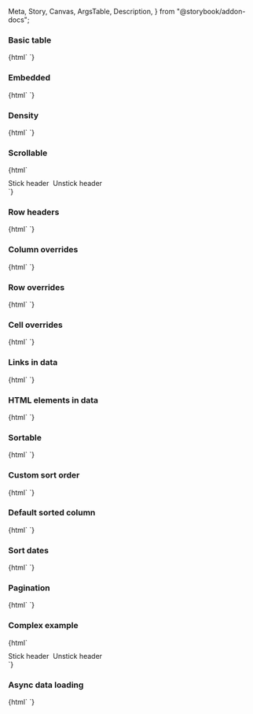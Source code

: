   Meta,
  Story,
  Canvas,
  ArgsTable,
  Description,
} from "@storybook/addon-docs";

<Meta title="Web Components/Data table" component="ic-unstable-data-table" />

<Description markdown={readme} />

### Basic table

<Canvas>
  <Story name="Basic table">
    {html` <script>
        dataTable = document.querySelector("ic-unstable-data-table");
        dataTable.columns = [
          {
            key: "firstName",
            title: "First name",
            dataType: "string",
          },
          {
            key: "lastName",
            title: "Last name",
            dataType: "string",
          },
          {
            key: "age",
            title: "Age",
            dataType: "number",
          },
          {
            key: "jobTitle",
            title: "Job title",
            dataType: "string",
          },
          {
            key: "address",
            title: "Address",
            dataType: "address",
          },
        ];
        dataTable.data = [
          {
            firstName: "Joe",
            lastName: "Bloggs",
            age: 30,
            jobTitle: "Developer",
            address: "1 Main Street, Town, County, Postcode",
          },
          {
            firstName: "Sarah",
            lastName: "Smith",
            age: 28,
            jobTitle: "Analyst",
            address: "2 Main Street, Town, Country, Postcode",
          },
          {
            firstName: "Mark",
            lastName: "Owens",
            age: 45,
            jobTitle: "Team Lead",
            address: "12 Key Street, Town, Country, Postcode",
          },
          {
            firstName: "Naomi",
            lastName: "Thomas",
            age: 32,
            jobTitle: "Developer",
            address: "8 Side Street, Town, Country, Postcode",
          },
          {
            firstName: "Luke",
            lastName: "Ashford",
            age: 18,
            jobTitle: "Junior Developer",
            address: "5 New Street, Town, Country, Postcode",
          },
        ];
      </script>
      <ic-unstable-data-table caption="basic table"></ic-unstable-data-table>`}
  </Story>
</Canvas>

### Embedded

<Canvas>
  <Story name="Embedded">
    {html` <script>
        dataTable = document.querySelector("ic-unstable-data-table");
        dataTable.columns = [
          {
            key: "firstName",
            title: "First name",
            dataType: "string",
          },
          {
            key: "lastName",
            title: "Last name",
            dataType: "string",
          },
          {
            key: "age",
            title: "Age",
            dataType: "number",
          },
          {
            key: "jobTitle",
            title: "Job title",
            dataType: "string",
          },
          {
            key: "address",
            title: "Address",
            dataType: "address",
          },
        ];
        dataTable.data = [
          {
            firstName: "Joe",
            lastName: "Bloggs",
            age: 30,
            jobTitle: "Developer",
            address: "1 Main Street, Town, County, Postcode",
          },
          {
            firstName: "Sarah",
            lastName: "Smith",
            age: 28,
            jobTitle: "Analyst",
            address: "2 Main Street, Town, Country, Postcode",
          },
          {
            firstName: "Mark",
            lastName: "Owens",
            age: 45,
            jobTitle: "Team Lead",
            address: "12 Key Street, Town, Country, Postcode",
          },
          {
            firstName: "Naomi",
            lastName: "Thomas",
            age: 32,
            jobTitle: "Developer",
            address: "8 Side Street, Town, Country, Postcode",
          },
          {
            firstName: "Luke",
            lastName: "Ashford",
            age: 18,
            jobTitle: "Junior Developer",
            address: "5 New Street, Town, Country, Postcode",
          },
        ];
      </script>
      <ic-unstable-data-table
        caption="embedded table"
        embedded="true"
      ></ic-unstable-data-table>`}
  </Story>
</Canvas>

### Density

<Canvas>
  <Story name="Density">
    {html` <script>
        dataTables = document.querySelectorAll("ic-unstable-data-table");
        dataTables.forEach((dataTable) => {
          dataTable.columns = [
            {
              key: "firstName",
              title: "First name",
              dataType: "string",
            },
            {
              key: "lastName",
              title: "Last name",
              dataType: "string",
            },
            {
              key: "age",
              title: "Age",
              dataType: "number",
            },
            {
              key: "jobTitle",
              title: "Job title",
              dataType: "string",
            },
            {
              key: "address",
              title: "Address",
              dataType: "address",
            },
          ];
          dataTable.data = [
            {
              firstName: "Joe",
              lastName: "Bloggs",
              age: 30,
              jobTitle: "Developer",
              address: "1 Main Street, Town, County, Postcode",
            },
            {
              firstName: "Sarah",
              lastName: "Smith",
              age: 28,
              jobTitle: "Analyst",
              address: "2 Main Street, Town, Country, Postcode",
            },
            {
              firstName: "Mark",
              lastName: "Owens",
              age: 45,
              jobTitle: "Team Lead",
              address: "12 Key Street, Town, Country, Postcode",
            },
            {
              firstName: "Naomi",
              lastName: "Thomas",
              age: 32,
              jobTitle: "Developer",
              address: "8 Side Street, Town, Country, Postcode",
            },
            {
              firstName: "Luke",
              lastName: "Ashford",
              age: 18,
              jobTitle: "Junior Developer",
              address: "5 New Street, Town, Country, Postcode",
            },
          ];
        });
      </script>
      <ic-unstable-data-table
        caption="Dense"
        density="dense"
      ></ic-unstable-data-table>
      <ic-unstable-data-table
        caption="Spacious"
        density="spacious"
      ></ic-unstable-data-table>`}
  </Story>
</Canvas>

### Scrollable

<Canvas>
  <Story name="Scrollable">
    {html` <script>
        dataTable = document.querySelector("ic-unstable-data-table");
        dataTable.columns = [
          {
            key: "employeeNumber",
            title: "Employee number",
            dataType: "number",
            columnAlignment: { horizontal: "left" },
          },
          {
            key: "name",
            title: "Name",
            dataType: "string",
          },
          {
            key: "age",
            title: "Age",
            dataType: "number",
          },
          {
            key: "jobTitle",
            title: "Job title",
            dataType: "string",
          },
          {
            key: "address",
            title: "Address",
            dataType: "address",
          },
        ];
        dataTable.data = [
          {
            employeeNumber: 1,
            name: "Joe Bloggs",
            age: 30,
            jobTitle: "Developer",
            address: "1 Main Street, Town, County, Postcode",
          },
          {
            employeeNumber: 2,
            name: "Sarah Jones",
            age: 28,
            jobTitle: "Developer",
            address: "2 Main Street, Town, Country, Postcode",
          },
          {
            employeeNumber: 3,
            name: "Mark Owens",
            age: 45,
            jobTitle: "Team Lead",
            address: "12 Key Street, Town, County, Postcode",
          },
          {
            employeeNumber: 4,
            name: "Naomi Thomas",
            age: 32,
            jobTitle: "Developer",
            address: "8 Side Street, Town, Country, Postcode",
          },
          {
            employeeNumber: 5,
            name: "Luke Ashford",
            age: 18,
            jobTitle: "Junior Developer",
            address: "5 New Street, Town, Country, Postcode",
          },
          {
            employeeNumber: 6,
            name: "Dave Smith",
            age: 33,
            jobTitle: "Analyst",
            address: "4 Extra Street, Town, County, Postcode",
          },
          {
            employeeNumber: 7,
            name: "Amy Fox",
            age: 27,
            jobTitle: "Analyst",
            address: "3 Main Street, Town, Country, Postcode",
          },
          {
            employeeNumber: 8,
            name: "Mary Cooper",
            age: 31,
            jobTitle: "Developer",
            address: "8 Main Street, Town, County, Postcode",
          },
          {
            employeeNumber: 9,
            name: "Alice Cole",
            age: 38,
            jobTitle: "Team Lead",
            address: "10 High Street, Town, Country, Postcode",
          },
          {
            employeeNumber: 10,
            name: "Ben Fields",
            age: 40,
            jobTitle: "Team Lead",
            address: "14 High Street, Town, Country, Postcode",
          },
          {
            employeeNumber: 11,
            name: "Pete Norton",
            age: 32,
            jobTitle: "Analyst",
            address: "6 Key Street, Town, County, Postcode",
          },
          {
            employeeNumber: 12,
            name: "Ashley Langford",
            age: 29,
            jobTitle: "Developer",
            address: "7 Long Street, Town, Country, Postcode",
          },
          {
            employeeNumber: 13,
            name: "Michael Hall",
            age: 35,
            jobTitle: "Team Lead",
            address: "5 Long Street, Town, County, Postcode",
          },
          {
            employeeNumber: 14,
            name: "David Frank",
            age: 28,
            jobTitle: "Developer",
            address: "3 Side Street, Town, Country, Postcode",
          },
          {
            employeeNumber: 15,
            name: "Mary Lincoln",
            age: 23,
            jobTitle: "Developer",
            address: "10 Main Street, Town, Country, Postcode",
          },
          {
            employeeNumber: 16,
            name: "Will Barns",
            age: 36,
            jobTitle: "Analyst",
            address: "1 New Street, Town, County, Postcode",
          },
          {
            employeeNumber: 17,
            name: "Elizabeth Long",
            age: 43,
            jobTitle: "Analyst",
            address: "9 Short Street, Town, Country, Postcode",
          },
          {
            employeeNumber: 18,
            name: "Keith Jones",
            age: 37,
            jobTitle: "Developer",
            address: "11 Main Street, Town, County, Postcode",
          },
          {
            employeeNumber: 19,
            name: "Olivia Brown",
            age: 19,
            jobTitle: "Trainee Analyst",
            address: "4 Side Street, Town, Country, Postcode",
          },
          {
            employeeNumber: 20,
            name: "Tim Green",
            age: 50,
            jobTitle: "Developer",
            address: "2 Long Street, Town, Country, Postcode",
          },
        ];
        function toggleStickyHeader(boolean) {
          dataTable.setAttribute("sticky-column-headers", boolean);
        }
      </script>
      <ic-unstable-data-table
        caption="scrollable table"
        embedded="true"
        style="height: 366px;"
      ></ic-unstable-data-table>
      <div style="display:flex;padding-top:10px;gap:8px;">
        <ic-button onclick="toggleStickyHeader(true)">Stick header</ic-button>
        <ic-button onclick="toggleStickyHeader(false)"
          >Unstick header</ic-button
        >
      </div>`}
  </Story>
</Canvas>

### Row headers

<Canvas>
  <Story name="Row headers">{html`<script>
      dataTable = document.querySelector("ic-unstable-data-table");
      dataTable.columns = [
        {
          key: "header",
          title: "Job type",
          dataType: "string",
        },
        {
          key: "firstName",
          title: "First name",
          dataType: "string",
        },
        {
          key: "lastName",
          title: "Last name",
          dataType: "string",
        },
        {
          key: "age",
          title: "Age",
          dataType: "number",
        },
        {
          key: "jobTitle",
          title: "Job title",
          dataType: "string",
        },
        {
          key: "address",
          title: "Address",
          dataType: "address",
        },
      ];
      dataTable.data = [
        {
          header: { title: "Employee" },
          firstName: "Joe",
          lastName: "Bloggs",
          age: 30,
          jobTitle: "Developer",
          address: "1 Main Street, Town, County, Postcode",
        },
        {
          header: { title: "Employee" },
          firstName: "Sarah",
          lastName: "Smith",
          age: 28,
          jobTitle: "Analyst",
          address: "2 Main Street, Town, Country, Postcode",
        },
        {
          header: { title: "Manager" },
          firstName: "Mark",
          lastName: "Owens",
          age: 45,
          jobTitle: "Team Lead",
          address: "12 Key Street, Town, Country, Postcode",
        },
        {
          header: { title: "Employee" },
          firstName: "Naomi",
          lastName: "Thomas",
          age: 32,
          jobTitle: "Developer",
          address: "8 Side Street, Town, Country, Postcode",
        },
        {
          header: { title: "Apprentice" },
          firstName: "Luke",
          lastName: "Ashford",
          age: 18,
          jobTitle: "Junior Developer",
          address: "5 New Street, Town, Country, Postcode",
        },
      ];
    </script>
    <ic-unstable-data-table
      caption="table with row headers"
    ></ic-unstable-data-table>`}</Story>
</Canvas>

### Column overrides

<Canvas>
  <Story name="Column overrides">
    {html` <script>
        dataTable = document.querySelector("ic-unstable-data-table");
        dataTable.columns = [
          {
            key: "firstName",
            title: "First name",
            dataType: "string",
          },
          {
            key: "lastName",
            title: "Last name",
            dataType: "string",
          },
          {
            key: "age",
            title: "Age",
            dataType: "number",
            columnAlignment: { horizontal: "center", vertical: "middle" },
          },
          {
            key: "jobTitle",
            title: "Job title",
            dataType: "string",
            emphasis: "high",
          },
          {
            key: "address",
            title: "Address",
            dataType: "address",
          },
        ];
        dataTable.data = [
          {
            firstName: "Joe",
            lastName: "Bloggs",
            age: 30,
            jobTitle: "Developer",
            address: "1 Main Street, Town, County, Postcode",
          },
          {
            firstName: "Sarah",
            lastName: "Smith",
            age: 28,
            jobTitle: "Analyst",
            address: "2 Main Street, Town, Country, Postcode",
          },
          {
            firstName: "Mark",
            lastName: "Owens",
            age: 45,
            jobTitle: "Team Lead",
            address: "12 Key Street, Town, Country, Postcode",
          },
          {
            firstName: "Naomi",
            lastName: "Thomas",
            age: 32,
            jobTitle: "Developer",
            address: "8 Side Street, Town, Country, Postcode",
          },
          {
            firstName: "Luke",
            lastName: "Ashford",
            age: 18,
            jobTitle: "Junior Developer",
            address: "5 New Street, Town, Country, Postcode",
          },
        ];
      </script>
      <ic-unstable-data-table
        caption="table with column overrides"
      ></ic-unstable-data-table>`}
  </Story>
</Canvas>

### Row overrides

<Canvas>
  <Story name="Row overrides">{html`<script>
      dataTable = document.querySelector("ic-unstable-data-table");
      dataTable.columns = [
        {
          key: "header",
          title: "Job type",
          dataType: "string",
        },
        {
          key: "firstName",
          title: "First name",
          dataType: "string",
        },
        {
          key: "lastName",
          title: "Last name",
          dataType: "string",
        },
        {
          key: "age",
          title: "Age",
          dataType: "number",
        },
        {
          key: "jobTitle",
          title: "Job title",
          dataType: "string",
        },
        {
          key: "address",
          title: "Address",
          dataType: "address",
        },
      ];
      dataTable.data = [
        {
          header: { title: "Employee" },
          firstName: "Joe",
          lastName: "Bloggs",
          age: 30,
          jobTitle: "Developer",
          address: "1 Main Street, Town, County, Postcode",
        },
        {
          header: { title: "Employee" },
          firstName: "Sarah",
          lastName: "Smith",
          age: 28,
          jobTitle: "Analyst",
          address: "2 Main Street, Town, Country, Postcode",
        },
        {
          header: {
            title: "Manager",
            rowAlignment: "middle",
            emphasis: "high",
          },
          firstName: "Mark",
          lastName: "Owens",
          age: 45,
          jobTitle: "Team Lead",
          address: "12 Key Street, Town, Country, Postcode",
        },
        {
          header: { title: "Employee" },
          firstName: "Naomi",
          lastName: "Thomas",
          age: 32,
          jobTitle: "Developer",
          address: "8 Side Street, Town, Country, Postcode",
        },
        {
          header: {
            title: "Apprentice",
            rowAlignment: "middle",
            emphasis: "low",
          },
          firstName: "Luke",
          lastName: "Ashford",
          age: 18,
          jobTitle: "Junior Developer",
          address: "5 New Street, Town, Country, Postcode",
        },
      ];
    </script>
    <ic-unstable-data-table
      caption="table with row overrides"
    ></ic-unstable-data-table>`}</Story>
</Canvas>

### Cell overrides

<Canvas>
  <Story name="Cell overrides">
    {html` <script>
        dataTable = document.querySelector("ic-unstable-data-table");
        dataTable.columns = [
          {
            key: "firstName",
            title: "First name",
            dataType: "string",
          },
          {
            key: "lastName",
            title: "Last name",
            dataType: "string",
          },
          {
            key: "age",
            title: "Age",
            dataType: "number",
          },
          {
            key: "jobTitle",
            title: "Job title",
            dataType: "string",
          },
          {
            key: "address",
            title: "Address",
            dataType: "address",
          },
        ];
        dataTable.data = [
          {
            firstName: {
              data: "Joe",
              cellAlignment: { horizontal: "center", vertical: "middle" },
              emphasis: "high",
            },
            lastName: "Bloggs",
            age: 30,
            jobTitle: "Developer",
            address: "1 Main Street, Town, County, Postcode",
          },
          {
            firstName: "Sarah",
            lastName: {
              data: "Smith",
              cellAlignment: { horizontal: "center", vertical: "middle" },
              emphasis: "high",
            },
            age: 28,
            jobTitle: "Analyst",
            address: "2 Main Street, Town, Country, Postcode",
          },
          {
            firstName: "Mark",
            lastName: "Owens",
            age: {
              data: 45,
              cellAlignment: { horizontal: "center", vertical: "middle" },
              emphasis: "high",
            },
            jobTitle: "Team Lead",
            address: "12 Key Street, Town, Country, Postcode",
          },
          {
            firstName: "Naomi",
            lastName: "Thomas",
            age: 32,
            jobTitle: {
              data: "Developer",
              cellAlignment: { horizontal: "center", vertical: "middle" },
              emphasis: "high",
            },
            address: "8 Side Street, Town, Country, Postcode",
          },
          {
            firstName: "Luke",
            lastName: "Ashford",
            age: 18,
            jobTitle: "Junior Developer",
            address: {
              data: "5 New Street, Town, Country, Postcode",
              cellAlignment: { horizontal: "center", vertical: "middle" },
              emphasis: "high",
            },
          },
        ];
      </script>
      <ic-unstable-data-table
        caption="table with cell overrides"
      ></ic-unstable-data-table>`}
  </Story>
</Canvas>

### Links in data

<Canvas>
  <Story name="Links in data">
    {html` <script>
        dataTable = document.querySelector("ic-unstable-data-table");
        dataTable.columns = [
          {
            key: "firstName",
            title: "First name",
            dataType: "string",
          },
          {
            key: "lastName",
            title: "Last name",
            dataType: "string",
          },
          {
            key: "age",
            title: "Age",
            dataType: "number",
          },
          {
            key: "jobTitle",
            title: "Job title",
            dataType: "string",
          },
          {
            key: "address",
            title: "Address",
            dataType: "address",
          },
        ];
        dataTable.data = [
          {
            firstName: "Joe",
            lastName: "Bloggs",
            age: 30,
            jobTitle: {
              data: "Developer",
              href: "https://en.wikipedia.org/wiki/Software_development#Software_developer",
            },
            address: "1 Main Street, Town, County, Postcode",
          },
          {
            firstName: "Sarah",
            lastName: "Smith",
            age: 28,
            jobTitle: {
              data: "Analyst",
              href: "https://en.wikipedia.org/wiki/Business_analyst",
            },
            address: "2 Main Street, Town, Country, Postcode",
          },
          {
            firstName: "Mark",
            lastName: "Owen",
            age: 45,
            jobTitle: {
              data: "Team Lead",
              href: "https://en.wikipedia.org/wiki/Management",
            },
            address: "12 Key Street, Town, Country, Postcode",
          },
          {
            firstName: "Naomi",
            lastName: "Thomas",
            age: 32,
            jobTitle: {
              data: "Developer",
              href: "https://en.wikipedia.org/wiki/Software_development#Software_developer",
            },
            address: "8 Side Street, Town, Country, Postcode",
          },
          {
            firstName: "Luke",
            lastName: "Ashford",
            age: 18,
            jobTitle: {
              data: "Developer",
              href: "https://en.wikipedia.org/wiki/Software_development#Software_developer",
            },
            address: "5 New Street, Town, Country, Postcode",
          },
        ];
      </script>
      <ic-unstable-data-table
        caption="table with links in data"
      ></ic-unstable-data-table>`}
  </Story>
</Canvas>

### HTML elements in data

<Canvas>
  <Story name="HTML elements in data">
    {html` <script>
        dataTable = document.querySelector("ic-unstable-data-table");
        dataTable.columns = [
          {
            key: "firstName",
            title: "First name",
            dataType: "string",
          },
          {
            key: "lastName",
            title: "Last name",
            dataType: "string",
          },
          {
            key: "age",
            title: "Age",
            dataType: "number",
          },
          {
            key: "jobTitle",
            title: "Job title",
            dataType: "string",
          },
          {
            key: "address",
            title: "Address",
            dataType: "address",
          },
          {
            key: "actions",
            title: "Actions",
            dataType: "element",
            columnAlignment: { horizontal: "center" },
          },
        ];
        dataTable.data = [
          {
            firstName: "Joe",
            lastName: "Bloggs",
            age: 30,
            jobTitle: "Developer",
            address: "1 Main Street, Town, County, Postcode",
            actions: \`<ic-button variant='destructive' onClick='this.closest("tr").remove()'>Delete</ic-button>\`,
          },
          {
            firstName: "Sarah",
            lastName: "Smith",
            age: 28,
            jobTitle: "Developer",
            address: "2 Main Street, Town, Country, Postcode",
            actions: \`<ic-button variant='destructive' onClick='this.closest("tr").remove()'>Delete</ic-button>\`,
          },
          {
            firstName: "Mark",
            lastName: "Owens",
            age: 45,
            jobTitle: "Team Lead",
            address: "12 Key Street, Town, Country, Postcode",
            actions: \`<ic-button variant='destructive' onClick='this.closest("tr").remove()'>Delete</ic-button>\`,
          },
          {
            firstName: "Naomit",
            lastName: "Thomas",
            age: 32,
            jobTitle: "Developer",
            address: "8 Side Street, Town, Country, Postcode",
            actions: \`<ic-button variant='destructive' onClick='this.closest("tr").remove()'>Delete</ic-button>\`,
          },
          {
            firstName: "Luke",
            lastName: "Ashford",
            age: 18,
            jobTitle: "Junior Developer",
            address: "5 New Street, Town, Country, Postcode",
            actions: \`<ic-button variant='destructive' onClick='this.closest("tr").remove()'>Delete</ic-button>\`,
          },
        ];
      </script>
      <ic-unstable-data-table
        caption="table with HTML elements in data"
      ></ic-unstable-data-table>`}
  </Story>
</Canvas>

### Sortable

<Canvas>
  <Story name="Sortable">
    {html` <script>
        dataTable = document.querySelector("ic-unstable-data-table");
        dataTable.columns = [
          {
            key: "firstName",
            title: "First name",
            dataType: "string",
          },
          {
            key: "lastName",
            title: "Last name",
            dataType: "string",
          },
          {
            key: "age",
            title: "Age",
            dataType: "number",
          },
          {
            key: "jobTitle",
            title: "Job title",
            dataType: "string",
          },
          {
            key: "address",
            title: "Address",
            dataType: "address",
          },
        ];
        dataTable.data = [
          {
            firstName: "Joe",
            lastName: "Bloggs",
            age: 30,
            jobTitle: "Developer",
            address: "1 Main Street, Town, County, Postcode",
          },
          {
            firstName: "Sarah",
            lastName: "Smith",
            age: 28,
            jobTitle: "Analyst",
            address: "2 Main Street, Town, Country, Postcode",
          },
          {
            firstName: "Mark",
            lastName: "Owens",
            age: 45,
            jobTitle: "Team Lead",
            address: "12 Key Street, Town, Country, Postcode",
          },
          {
            firstName: "Naomi",
            lastName: "Thomas",
            age: 32,
            jobTitle: "Developer",
            address: "8 Side Street, Town, Country, Postcode",
          },
          {
            firstName: "Luke",
            lastName: "Ashford",
            age: 18,
            jobTitle: "Junior Developer",
            address: "5 New Street, Town, Country, Postcode",
          },
        ];
      </script>
      <ic-unstable-data-table
        caption="sortable table"
        sortable="true"
      ></ic-unstable-data-table>`}
  </Story>
</Canvas>

### Custom sort order

<Canvas>
  <Story name="Custom sort order">
    {html` <script>
        dataTable = document.querySelector("ic-unstable-data-table");
        dataTable.columns = [
          {
            key: "firstName",
            title: "First name",
            dataType: "string",
          },
          {
            key: "lastName",
            title: "Last name",
            dataType: "string",
          },
          {
            key: "age",
            title: "Age",
            dataType: "number",
          },
          {
            key: "jobTitle",
            title: "Job title",
            dataType: "string",
          },
          {
            key: "address",
            title: "Address",
            dataType: "address",
          },
        ];
        dataTable.data = [
          {
            firstName: "Joe",
            lastName: "Bloggs",
            age: 30,
            jobTitle: "Developer",
            address: "1 Main Street, Town, County, Postcode",
          },
          {
            firstName: "Sarah",
            lastName: "Smith",
            age: 28,
            jobTitle: "Analyst",
            address: "2 Main Street, Town, Country, Postcode",
          },
          {
            firstName: "Mark",
            lastName: "Owens",
            age: 45,
            jobTitle: "Team Lead",
            address: "12 Key Street, Town, Country, Postcode",
          },
          {
            firstName: "Naomi",
            lastName: "Thomas",
            age: 32,
            jobTitle: "Developer",
            address: "8 Side Street, Town, Country, Postcode",
          },
          {
            firstName: "Luke",
            lastName: "Ashford",
            age: 18,
            jobTitle: "Junior Developer",
            address: "5 New Street, Town, Country, Postcode",
          },
        ];
        dataTable.sortOptions = {
          sortOrders: ["unsorted", "descending", "ascending"],
        };
      </script>
      <ic-unstable-data-table
        caption="sortable table with custom sort order"
        sortable="true"
      ></ic-unstable-data-table>`}
  </Story>
</Canvas>

### Default sorted column

<Canvas>
  <Story name="Default sorted column">
    {html` <script>
        dataTable = document.querySelector("ic-unstable-data-table");
        dataTable.columns = [
          {
            key: "firstName",
            title: "First name",
            dataType: "string",
          },
          {
            key: "lastName",
            title: "Last name",
            dataType: "string",
          },
          {
            key: "age",
            title: "Age",
            dataType: "number",
          },
          {
            key: "jobTitle",
            title: "Job title",
            dataType: "string",
          },
          {
            key: "address",
            title: "Address",
            dataType: "address",
          },
        ];
        dataTable.data = [
          {
            firstName: "Joe",
            lastName: "Bloggs",
            age: 30,
            jobTitle: "Developer",
            address: "1 Main Street, Town, County, Postcode",
          },
          {
            firstName: "Sarah",
            lastName: "Smith",
            age: 28,
            jobTitle: "Analyst",
            address: "2 Main Street, Town, Country, Postcode",
          },
          {
            firstName: "Mark",
            lastName: "Owens",
            age: 45,
            jobTitle: "Team Lead",
            address: "12 Key Street, Town, Country, Postcode",
          },
          {
            firstName: "Naomi",
            lastName: "Thomas",
            age: 32,
            jobTitle: "Developer",
            address: "8 Side Street, Town, Country, Postcode",
          },
          {
            firstName: "Luke",
            lastName: "Ashford",
            age: 18,
            jobTitle: "Junior Developer",
            address: "5 New Street, Town, Country, Postcode",
          },
        ];
        dataTable.sortOptions = {
          sortOrders: ["descending", "unsorted", "ascending"],
          defaultColumn: "age",
        };
      </script>
      <ic-unstable-data-table
        caption="sortable table with default sort"
        sortable="true"
      ></ic-unstable-data-table>`}
  </Story>
</Canvas>

### Sort dates

<Canvas>
  <Story name="Sort dates" parameters={{ loki: { skip: true } }}>
    {html` <script>
        dataTable = document.querySelector("ic-unstable-data-table");
        DATE = new Date("2004-03-27");
        DATE_STRING = new Date("2007-01-01").toLocaleDateString();
        dataTable.columns = [
          {
            key: "firstName",
            title: "First name",
            dataType: "string",
          },
          {
            key: "lastName",
            title: "Last name",
            dataType: "string",
          },
          {
            key: "age",
            title: "Age",
            dataType: "number",
          },
          {
            key: "jobTitle",
            title: "Job title",
            dataType: "string",
          },
          {
            key: "address",
            title: "Address",
            dataType: "address",
          },
          {
            key: "birthday",
            title: "Birthday",
            dataType: "date",
          },
        ];
        dataTable.data = [
          {
            firstName: "Joe",
            lastName: "Bloggs",
            age: 30,
            jobTitle: "Developer",
            address: "1 Main Street, Town, County, Postcode",
            birthday: "12-11-2000",
          },
          {
            firstName: "Sarah",
            lastName: "Smith",
            age: 28,
            jobTitle: "Analyst",
            address: "2 Main Street, Town, Country, Postcode",
            birthday: "12-11-2001",
          },
          {
            firstName: "Mark",
            lastName: "Owens",
            age: 45,
            jobTitle: "Team Lead",
            address: "12 Key Street, Town, Country, Postcode",
            birthday: "1212-11-13",
          },
          {
            firstName: "Naomi",
            lastName: "Thomas",
            age: 32,
            jobTitle: "Developer",
            address: "8 Side Street, Town, Country, Postcode",
            birthday: DATE,
          },
          {
            firstName: "Luke",
            lastName: "Ashford",
            age: 18,
            jobTitle: "Junior Developer",
            address: "5 New Street, Town, Country, Postcode",
            birthday: DATE_STRING,
          },
        ];
      </script>
      <ic-unstable-data-table
        caption="dates in table"
        sortable="true"
      ></ic-unstable-data-table>`}
  </Story>
</Canvas>

### Pagination

<Canvas>
  <Story name="Pagination">
    {html` <script>
        dataTable = document.querySelector("ic-unstable-data-table");
        dataTable.columns = [
          {
            key: "employeeNumber",
            title: "Employee number",
            dataType: "number",
            columnAlignment: { horizontal: "left" },
          },
          {
            key: "name",
            title: "Name",
            dataType: "string",
          },
          {
            key: "age",
            title: "Age",
            dataType: "number",
          },
          {
            key: "jobTitle",
            title: "Job title",
            dataType: "string",
          },
          {
            key: "address",
            title: "Address",
            dataType: "address",
          },
        ];
        dataTable.data = [
          {
            employeeNumber: 1,
            name: "Joe Bloggs",
            age: 30,
            jobTitle: "Developer",
            address: "1 Main Street, Town, County, Postcode",
          },
          {
            employeeNumber: 2,
            name: "Sarah Jones",
            age: 28,
            jobTitle: "Developer",
            address: "2 Main Street, Town, Country, Postcode",
          },
          {
            employeeNumber: 3,
            name: "Mark Owens",
            age: 45,
            jobTitle: "Team Lead",
            address: "12 Key Street, Town, County, Postcode",
          },
          {
            employeeNumber: 4,
            name: "Naomi Thomas",
            age: 32,
            jobTitle: "Developer",
            address: "8 Side Street, Town, Country, Postcode",
          },
          {
            employeeNumber: 5,
            name: "Luke Ashford",
            age: 18,
            jobTitle: "Junior Developer",
            address: "5 New Street, Town, Country, Postcode",
          },
          {
            employeeNumber: 6,
            name: "Dave Smith",
            age: 33,
            jobTitle: "Analyst",
            address: "4 Extra Street, Town, County, Postcode",
          },
          {
            employeeNumber: 7,
            name: "Amy Fox",
            age: 27,
            jobTitle: "Analyst",
            address: "3 Main Street, Town, Country, Postcode",
          },
          {
            employeeNumber: 8,
            name: "Mary Cooper",
            age: 31,
            jobTitle: "Developer",
            address: "8 Main Street, Town, County, Postcode",
          },
          {
            employeeNumber: 9,
            name: "Alice Cole",
            age: 38,
            jobTitle: "Team Lead",
            address: "10 High Street, Town, Country, Postcode",
          },
          {
            employeeNumber: 10,
            name: "Ben Fields",
            age: 40,
            jobTitle: "Team Lead",
            address: "14 High Street, Town, Country, Postcode",
          },
          {
            employeeNumber: 11,
            name: "Pete Norton",
            age: 32,
            jobTitle: "Analyst",
            address: "6 Key Street, Town, County, Postcode",
          },
          {
            employeeNumber: 12,
            name: "Ashley Langford",
            age: 29,
            jobTitle: "Developer",
            address: "7 Long Street, Town, Country, Postcode",
          },
          {
            employeeNumber: 13,
            name: "Michael Hall",
            age: 35,
            jobTitle: "Team Lead",
            address: "5 Long Street, Town, County, Postcode",
          },
          {
            employeeNumber: 14,
            name: "David Frank",
            age: 28,
            jobTitle: "Developer",
            address: "3 Side Street, Town, Country, Postcode",
          },
          {
            employeeNumber: 15,
            name: "Mary Lincoln",
            age: 23,
            jobTitle: "Developer",
            address: "10 Main Street, Town, Country, Postcode",
          },
          {
            employeeNumber: 16,
            name: "Will Barns",
            age: 36,
            jobTitle: "Analyst",
            address: "1 New Street, Town, County, Postcode",
          },
          {
            employeeNumber: 17,
            name: "Elizabeth Long",
            age: 43,
            jobTitle: "Analyst",
            address: "9 Short Street, Town, Country, Postcode",
          },
          {
            employeeNumber: 18,
            name: "Keith Jones",
            age: 37,
            jobTitle: "Developer",
            address: "11 Main Street, Town, County, Postcode",
          },
          {
            employeeNumber: 19,
            name: "Olivia Brown",
            age: 19,
            jobTitle: "Trainee Analyst",
            address: "4 Side Street, Town, Country, Postcode",
          },
          {
            employeeNumber: 20,
            name: "Tim Green",
            age: 50,
            jobTitle: "Developer",
            address: "2 Long Street, Town, Country, Postcode",
          },
        ];
        dataTable.paginationOptions = {
          itemsPerPage: [
            { label: "5", value: "5" },
            { label: "10", value: "10" },
            { label: "15", value: "15" },
          ],
          itemsPerPageControl: true,
          goToPageControl: true,
        };
      </script>
      <ic-unstable-data-table
        caption="table with pagination"
        show-pagination="true"
      ></ic-unstable-data-table>`}
  </Story>
</Canvas>

### Complex example

<Canvas>
  <Story name="Complex example">
    {html` <script>
        dataTable = document.querySelector("ic-unstable-data-table");
        dataTable.columns = [
          {
            key: "employeeNumber",
            title: "Employee number",
            dataType: "number",
            columnAlignment: { horizontal: "left" },
          },
          {
            key: "name",
            title: "Name",
            dataType: "string",
          },
          {
            key: "age",
            title: "Age",
            dataType: "number",
          },
          {
            key: "jobTitle",
            title: "Job title",
            dataType: "string",
          },
          {
            key: "address",
            title: "Address",
            dataType: "address",
          },
        ];
        dataTable.data = [
          {
            employeeNumber: 1,
            name: "Joe Bloggs",
            age: 30,
            jobTitle: "Developer",
            address: "1 Main Street, Town, County, Postcode",
          },
          {
            employeeNumber: 2,
            name: "Sarah Jones",
            age: 28,
            jobTitle: "Developer",
            address: "2 Main Street, Town, Country, Postcode",
          },
          {
            employeeNumber: 3,
            name: "Mark Owens",
            age: 45,
            jobTitle: "Team Lead",
            address: "12 Key Street, Town, County, Postcode",
          },
          {
            employeeNumber: 4,
            name: "Naomi Thomas",
            age: 32,
            jobTitle: "Developer",
            address: "8 Side Street, Town, Country, Postcode",
          },
          {
            employeeNumber: 5,
            name: "Luke Ashford",
            age: 18,
            jobTitle: "Junior Developer",
            address: "5 New Street, Town, Country, Postcode",
          },
          {
            employeeNumber: 6,
            name: "Dave Smith",
            age: 33,
            jobTitle: "Analyst",
            address: "4 Extra Street, Town, County, Postcode",
          },
          {
            employeeNumber: 7,
            name: "Amy Fox",
            age: 27,
            jobTitle: "Analyst",
            address: "3 Main Street, Town, Country, Postcode",
          },
          {
            employeeNumber: 8,
            name: "Mary Cooper",
            age: 31,
            jobTitle: "Developer",
            address: "8 Main Street, Town, County, Postcode",
          },
          {
            employeeNumber: 9,
            name: "Alice Cole",
            age: 38,
            jobTitle: "Team Lead",
            address: "10 High Street, Town, Country, Postcode",
          },
          {
            employeeNumber: 10,
            name: "Ben Fields",
            age: 40,
            jobTitle: "Team Lead",
            address: "14 High Street, Town, Country, Postcode",
          },
          {
            employeeNumber: 11,
            name: "Pete Norton",
            age: 32,
            jobTitle: "Analyst",
            address: "6 Key Street, Town, County, Postcode",
          },
          {
            employeeNumber: 12,
            name: "Ashley Langford",
            age: 29,
            jobTitle: "Developer",
            address: "7 Long Street, Town, Country, Postcode",
          },
          {
            employeeNumber: 13,
            name: "Michael Hall",
            age: 35,
            jobTitle: "Team Lead",
            address: "5 Long Street, Town, County, Postcode",
          },
          {
            employeeNumber: 14,
            name: "David Frank",
            age: 28,
            jobTitle: "Developer",
            address: "3 Side Street, Town, Country, Postcode",
          },
          {
            employeeNumber: 15,
            name: "Mary Lincoln",
            age: 23,
            jobTitle: "Developer",
            address: "10 Main Street, Town, Country, Postcode",
          },
          {
            employeeNumber: 16,
            name: "Will Barns",
            age: 36,
            jobTitle: "Analyst",
            address: "1 New Street, Town, County, Postcode",
          },
          {
            employeeNumber: 17,
            name: "Elizabeth Long",
            age: 43,
            jobTitle: "Analyst",
            address: "9 Short Street, Town, Country, Postcode",
          },
          {
            employeeNumber: 18,
            name: "Keith Jones",
            age: 37,
            jobTitle: "Developer",
            address: "11 Main Street, Town, County, Postcode",
          },
          {
            employeeNumber: 19,
            name: "Olivia Brown",
            age: 19,
            jobTitle: "Trainee Analyst",
            address: "4 Side Street, Town, Country, Postcode",
          },
          {
            employeeNumber: 20,
            name: "Tim Green",
            age: 50,
            jobTitle: "Developer",
            address: "2 Long Street, Town, Country, Postcode",
          },
          {
            employeeNumber: 21,
            name: "Christopher Stafford",
            age: 21,
            jobTitle: "Developer",
            address: "1 Long Street, Town, County, Postcode",
          },
          {
            employeeNumber: 22,
            name: "Susan Kahn",
            age: 23,
            jobTitle: "Analyst",
            address: "3 Long Street, Town, Country, Postcode",
          },
          {
            employeeNumber: 23,
            name: "Nicolas Meadows",
            age: 39,
            jobTitle: "Analyst",
            address: "4 Long Street, Town, County, Postcode",
          },
          {
            employeeNumber: 24,
            name: "Victoria George",
            age: 45,
            jobTitle: "Developer",
            address: "6 Long Street, Town, Country, Postcode",
          },
          {
            employeeNumber: 25,
            name: "Calvin Leon",
            age: 49,
            jobTitle: "Team Lead",
            address: "8 Long Street, Town, Country, Postcode",
          },
          {
            employeeNumber: 26,
            name: "Jayden Shepherd",
            age: 48,
            jobTitle: "Analyst",
            address: "9 Long Street, Town, County, Postcode",
          },
          {
            employeeNumber: 27,
            name: "Judith Larson",
            age: 25,
            jobTitle: "Developer",
            address: "10 Long Street, Town, Country, Postcode",
          },
          {
            employeeNumber: 28,
            name: "Patrick Kemp",
            age: 30,
            jobTitle: "Developer",
            address: "11 Long Street, Town, County, Postcode",
          },
          {
            employeeNumber: 29,
            name: "Reagan Keller",
            age: 28,
            jobTitle: "Developer",
            address: "12 Long Street, Town, Country, Postcode",
          },
          {
            employeeNumber: 30,
            name: "Lily Omar",
            age: 40,
            jobTitle: "Team Lead",
            address: "13 Long Street, Town, Country, Postcode",
          },
          {
            employeeNumber: 31,
            name: "Gabrielle Cooper",
            age: 27,
            jobTitle: "Analyst",
            address: "14 Long Street, Town, County, Postcode",
          },
          {
            employeeNumber: 32,
            name: "Hugh Stewart",
            age: 29,
            jobTitle: "Developer",
            address: "15 Long Street, Town, Country, Postcode",
          },
          {
            employeeNumber: 33,
            name: "Cole Henson",
            age: 39,
            jobTitle: "Analyst",
            address: "16 Long Street, Town, County, Postcode",
          },
          {
            employeeNumber: 34,
            name: "Amanda O'Neill",
            age: 42,
            jobTitle: "Team Lead",
            address: "17 Long Street, Town, Country, Postcode",
          },
          {
            employeeNumber: 35,
            name: "Dustin Steele",
            age: 31,
            jobTitle: "Developer",
            address: "18 Long Street, Town, Country, Postcode",
          },
          {
            employeeNumber: 36,
            name: "Arabella Cross",
            age: 41,
            jobTitle: "Developer",
            address: "19 Long Street, Town, County, Postcode",
          },
          {
            employeeNumber: 37,
            name: "Krish Greene",
            age: 23,
            jobTitle: "Developer",
            address: "20 Long Street, Town, Country, Postcode",
          },
          {
            employeeNumber: 38,
            name: "Jerome Barr",
            age: 25,
            jobTitle: "Analyst",
            address: "21 Long Street, Town, County, Postcode",
          },
          {
            employeeNumber: 39,
            name: "Jacob Shepherd",
            age: 32,
            jobTitle: "Analyst",
            address: "22 Long Street, Town, Country, Postcode",
          },
          {
            employeeNumber: 40,
            name: "Liam Noon",
            age: 32,
            jobTitle: "Developer",
            address: "23 Long Street, Town, Country, Postcode",
          },
          {
            employeeNumber: 41,
            name: "Ralph Powers",
            age: 38,
            jobTitle: "Developer",
            address: "24 Long Street, Town, County, Postcode",
          },
          {
            employeeNumber: 42,
            name: "Lacey Proctor",
            age: 44,
            jobTitle: "Developer",
            address: "25 Long Street, Town, Country, Postcode",
          },
          {
            employeeNumber: 43,
            name: "Dustin Ware",
            age: 29,
            jobTitle: "Developer",
            address: "26 Long Street, Town, County, Postcode",
          },
          {
            employeeNumber: 44,
            name: "Brett Conway",
            age: 33,
            jobTitle: "Analyst",
            address: "27 Long Street, Town, Country, Postcode",
          },
          {
            employeeNumber: 45,
            name: "Pamela Cabrera",
            age: 43,
            jobTitle: "Developer",
            address: "28 Long Street, Town, Country, Postcode",
          },
          {
            employeeNumber: 46,
            name: "Rory Matthews",
            age: 37,
            jobTitle: "Developer",
            address: "29 Long Street, Town, County, Postcode",
          },
          {
            employeeNumber: 47,
            name: "Lucille Walker",
            age: 46,
            jobTitle: "Team Lead",
            address: "30 Long Street, Town, Country, Postcode",
          },
          {
            employeeNumber: 48,
            name: "Finley Kirk",
            age: 28,
            jobTitle: "Developer",
            address: "31 Long Street, Town, County, Postcode",
          },
          {
            employeeNumber: 49,
            name: "Micaela Kim",
            age: 22,
            jobTitle: "Analyst",
            address: "32 Long Street, Town, Country, Postcode",
          },
        ];
        function toggleStickyHeader(boolean) {
          dataTable.setAttribute("sticky-column-headers", boolean);
        }
      </script>
      <ic-unstable-data-table
        caption="complex example table"
        embedded="true"
        style="height: 366px;"
        show-pagination="true"
        sortable="true"
      ></ic-unstable-data-table>
      <div style="display:flex;padding-top:10px;gap:8px;">
        <ic-button onclick="toggleStickyHeader(true)">Stick header</ic-button>
        <ic-button onclick="toggleStickyHeader(false)"
          >Unstick header</ic-button
        >
      </div>`}
  </Story>
</Canvas>

### Async data loading

<Canvas>
  <Story name="Async data loading" parameters={{ loki: { skip: true } }}>
    {html` <script>
        dataTable = document.querySelector("ic-unstable-data-table");
        dataTable.columns = [
          {
            key: "firstName",
            title: "First name",
            dataType: "string",
          },
          {
            key: "lastName",
            title: "Last name",
            dataType: "string",
          },
          {
            key: "age",
            title: "Age",
            dataType: "number",
          },
          {
            key: "jobTitle",
            title: "Job title",
            dataType: "string",
          },
          {
            key: "address",
            title: "Address",
            dataType: "address",
          },
        ];
        setTimeout(() => {
          dataTable.data = [
            {
              firstName: "Joe",
              lastName: "Bloggs",
              age: 30,
              jobTitle: "Developer",
              address: "1 Main Street, Town, County, Postcode",
            },
            {
              firstName: "Sarah",
              lastName: "Smith",
              age: 28,
              jobTitle: "Analyst",
              address: "2 Main Street, Town, Country, Postcode",
            },
            {
              firstName: "Mark",
              lastName: "Owens",
              age: 45,
              jobTitle: "Team Lead",
              address: "12 Key Street, Town, Country, Postcode",
            },
            {
              firstName: "Naomi",
              lastName: "Thomas",
              age: 32,
              jobTitle: "Developer",
              address: "8 Side Street, Town, Country, Postcode",
            },
            {
              firstName: "Luke",
              lastName: "Ashford",
              age: 18,
              jobTitle: "Junior Developer",
              address: "5 New Street, Town, Country, Postcode",
            },
          ];
        }, 5000);
      </script>
      <ic-unstable-data-table caption="async table"></ic-unstable-data-table>`}
  </Story>
</Canvas>
